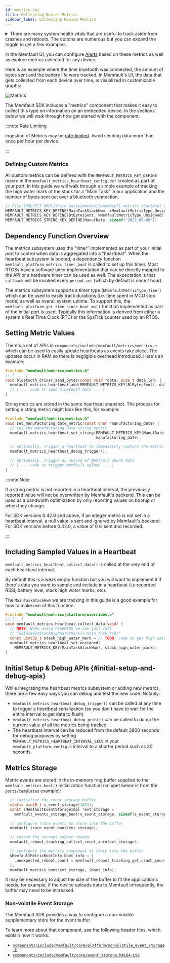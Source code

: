 ```yaml
---
id: metrics-api
title: Collecting Device Metrics
sidebar_label: Collecting Device Metrics
---
```



<p>
<details>
<summary>There are many system health vitals that are useful to track aside from crashes and reboots. The options are numerous but you can expand the toggle to get a few examples.</summary>

- RTOS related statistics
  - Amount of time spent in each RTOS task per unit time. This can help you
    understand if one task is starving the system
  - Heap high water marks
  - Stack high water marks
- Time MCU was in different states
  - Stop, Sleep, Run Mode
  - Time each peripherals were active
- Battery life drop per unit time.
- Transport specific metrics (LTE, WiFI, BLE, LoRa, etc)
  - Amount of time transport was connected
  - Amount of connection attempts
- Number of bytes being over transport per unit time.

</details>
</p>

In the Memfault UI, you can configure <a href="/docs/platform/alerts">Alerts</a>
based on these metrics as well as explore metrics collected for any device.

Here is an example where the time bluetooth was connected, the amount of bytes
sent and the battery life were tracked. In Memfault's UI, the data that gets
collected from each device over time, is visualized in customizable graphs:

![Metrics](/img/docs/mcu/metrics-api.png)

The Memfault SDK includes a "metrics" component that makes it easy to collect
this type on information on an embedded device. In the sections below we will
walk through how get started with the component.

<IntegrationCompletePrerequisite />

:::note Rate Limiting

Ingestion of Metrics may be
[rate-limited](/docs/platform/rate-limiting#custom-reports). Avoid sending data
more than once per hour per device.

:::

### Defining Custom Metrics

All custom metrics can be defined with the `MEMFAULT_METRICS_KEY_DEFINE` macro
in the `memfault_metrics_heartbeat_config.def` created as part of your port. In
this guide we will walk through a simple example of tracking the high water mark
of the stack for a "Main Task" in our application and the number of bytes sent
out over a bluetooth connection.

```c
// File $PROJECT_ROOT/third_party/memfault/memfault_metrics_heartbeat_config.def
MEMFAULT_METRICS_KEY_DEFINE(MainTaskStackHwm, kMemfaultMetricType_Unsigned)
MEMFAULT_METRICS_KEY_DEFINE(BtBytesSent, kMemfaultMetricType_Unsigned)
MEMFAULT_METRICS_STRING_KEY_DEFINE(ManufDate, sizeof("2022-05-09"))
```

## Dependency Function Overview

The metrics subsystem uses the "timer" implemented as part of your initial port
to control when data is aggregated into a "heartbeat". When the heartbeat
subsystem is booted, a dependency function
`memfault_platform_metrics_timer_boot` is called to set up this timer. Most
RTOSs have a software timer implementation that can be directly mapped to the
API or a hardware timer can be used as well. The expectation is that `callback`
will be invoked every `period_sec` (which by default is once / hour).

The metrics subsystem supports a timer type (`kMemfaultMetricType_Timer`) which
can be used to easily track durations (i.e. time spent in MCU stop mode) as well
as overall system uptime. To support this, the
`memfault_platform_get_time_since_boot_ms()` function implemented as part of the
initial port is used. Typically this information is derived from either a
system's Real Time Clock (RTC) or the SysTick counter used by an RTOS.

## Setting Metric Values

There's a set of APIs in `components/include/memfault/metrics/metrics.h` which
can be used to easily update heartbeats as events take place. The updates occur
in RAM so there is negligible overhead introduced. Here's an example:

```c
#include "memfault/metrics/metrics.h"
// [ ... ]
void bluetooth_driver_send_bytes(const void *data, size_t data_len) {
  memfault_metrics_heartbeat_add(MEMFAULT_METRICS_KEY(BtBytesSent), data_len);
  // [ ... code to send bluetooth data ... ]
}
```

String metrics are stored in the same heartbeat snapshot. The process for
setting a string metric might look like this, for example:

```c
#include "memfault/metrics/metrics.h"
void set_manufacturing_date_metric(const char *manufacturing_date) {
  // set the manufacturing date string metric
  memfault_metrics_heartbeat_set_string(MEMFAULT_METRICS_KEY(ManufDate),
                                        manufacturing_date);

  // optionally, trigger a heartbeat to immediately capture the metric record
  memfault_metrics_heartbeat_debug_trigger();

  // optionally, trigger an upload of Memfault chunk data
  // [ ... code to trigger memfault upload ... ]
}
```

:::note Note

If a string metric is not reported in a heartbeat interval, the previously
reported value will not be overwritten by Memfault's backend. This can be used
as a bandwidth optimization by only reporting values on bootup or when they
change.

For SDK versions 0.42.0 and above, if an integer metric is not set in a
heartbeat interval, a null value is sent and ignored by Memfault's backend. For
SDK versions before 0.42.0, a value of 0 is sent and recorded.

:::

## Including Sampled Values in a Heartbeat

`memfault_metrics_heartbeat_collect_data()` is called at the very end of each
heartbeat interval.

By default this is a weak empty function but you will want to implement it if
there's data you want to sample and include in a heartbeat (i.e recorded RSSI,
battery level, stack high water marks, etc).

The `MainTaskStackHwm` we are tracking in this guide is a good example for how
to make use of this function.

```c
#include "memfault/metrics/platform/overrides.h"
// [...]
void memfault_metrics_heartbeat_collect_data(void) {
  // NOTE: When using FreeRTOS we can just call
  // "uxTaskGetStackHighWaterMark(s_main_task_tcb)"
  const uint32_t stack_high_water_mark = // TODO: code to get high water mark
  memfault_metrics_heartbeat_set_unsigned(
    MEMFAULT_METRICS_KEY(MainTaskStackHwm), stack_high_water_mark);
}
```

## Initial Setup & Debug APIs {#initial-setup-and-debug-apis}

While integrating the heartbeat metrics subsystem or adding new metrics, there
are a few easy ways you can debug and test the new code. Notably:

- `memfault_metrics_heartbeat_debug_trigger()` can be called at any time to
  trigger a heartbeat serialization (so you don't have to wait for the entire
  interval to get data to flush)
- `memfault_metrics_heartbeat_debug_print()` can be called to dump the current
  value of all the metrics being tracked
- The heartbeat interval can be reduced from the default 3600 seconds for debug
  purposes by setting `MEMFAULT_METRICS_HEARTBEAT_INTERVAL_SECS` in your
  `memfault_platform_config.h` interval to a shorter period such as 30 seconds.

## Metrics Storage

Metric events are stored in the in-memory ring buffer supplied to the
`memfault_metrics_boot()` initialization function (snippet below is from the
[`ports/templates`](https://github.com/memfault/memfault-firmware-sdk/blob/14362a758c966195f4b888800709acf3ae3b8a6d/ports/templates/memfault_platform_port.c#L108-L123)
example):

```c
  // initialize the event storage buffer
  static uint8_t s_event_storage[1024];
  const sMemfaultEventStorageImpl *evt_storage =
    memfault_events_storage_boot(s_event_storage, sizeof(s_event_storage));

  // configure trace events to store into the buffer
  memfault_trace_event_boot(evt_storage);

  // record the current reboot reason
  memfault_reboot_tracking_collect_reset_info(evt_storage);

  // configure the metrics component to store into the buffer
  sMemfaultMetricBootInfo boot_info = {
    .unexpected_reboot_count = memfault_reboot_tracking_get_crash_count(),
  };
  memfault_metrics_boot(evt_storage, &boot_info);
```

It may be necessary to adjust the size of the buffer to fit the application's
needs; for example, if the device uploads data to Memfault infrequently, the
buffer may need to be increased.

### Non-volatile Event Storage

The Memfault SDK provides a way to configure a non-volatile supplementary store
for the event buffer.

To learn more about that component, see the following header files, which
explain how it works:

- [`components/include/memfault/core/platform/nonvolatile_event_storage.h`](https://github.com/memfault/memfault-firmware-sdk/blob/1afdc3de88c7a28b0ba2bd16b2ba0a77d586a4c0/components/include/memfault/core/platform/nonvolatile_event_storage.h)
- [`components/include/memfault/core/event_storage.h#L64-L98`](https://github.com/memfault/memfault-firmware-sdk/blob/4ec7a0c61f9c8c94c74c0d31ca0e76c190010bfc/components/include/memfault/core/event_storage.h#L64-L98)
